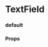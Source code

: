 
<Meta title="TextField" component={TextField} />

# TextField

### default

<Preview withToolbar>
  <Story name="default">
    <TextField
      marginBottom="size:008"
      labelPosition="top"
      label="Email"
      placeholder="Your Email"
      type="email"
    />
    <TextField
      marginBottom="size:008"
      labelPosition="top"
      label="First Name"
      placeholder="First Name"
      type="text"
    />
    <TextField
      marginBottom="size:008"
      labelPosition="top"
      label="Last Name"
      placeholder="Last Name"
      type="text"
    />
    <TextField
      marginBottom="size:008"
      labelPosition="side"
      label="Password"
      placeholder="Your Password"
      type="password"
    />
    <TextField
      marginBottom="size:008"
      labelPosition="side"
      label="Confirm Password"
      placeholder="Password Confirmation"
      type="password"
    />
  </Story>
</Preview>

### Props

<Props of={TextField} />
